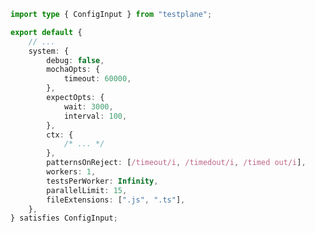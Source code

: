 ```typescript title="testplane.config.ts"
import type { ConfigInput } from "testplane";

export default {
    // ...
    system: {
        debug: false,
        mochaOpts: {
            timeout: 60000,
        },
        expectOpts: {
            wait: 3000,
            interval: 100,
        },
        ctx: {
            /* ... */
        },
        patternsOnReject: [/timeout/i, /timedout/i, /timed out/i],
        workers: 1,
        testsPerWorker: Infinity,
        parallelLimit: 15,
        fileExtensions: [".js", ".ts"],
    },
} satisfies ConfigInput;
```
